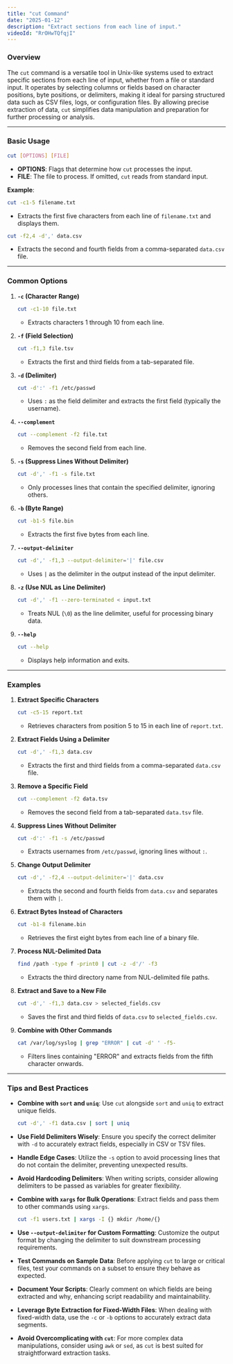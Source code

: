 ```yaml
---
title: "cut Command"
date: "2025-01-12"
description: "Extract sections from each line of input."
videoId: "RrOHwTQfqjI"
---
```


### Overview

The `cut` command is a versatile tool in Unix-like systems used to extract specific sections from each line of input, whether from a file or standard input. It operates by selecting columns or fields based on character positions, byte positions, or delimiters, making it ideal for parsing structured data such as CSV files, logs, or configuration files. By allowing precise extraction of data, `cut` simplifies data manipulation and preparation for further processing or analysis.

---

### Basic Usage

```bash
cut [OPTIONS] [FILE]
```

- **OPTIONS**: Flags that determine how `cut` processes the input.
- **FILE**: The file to process. If omitted, `cut` reads from standard input.

**Example**:
```bash
cut -c1-5 filename.txt
```
- Extracts the first five characters from each line of `filename.txt` and displays them.

```bash
cut -f2,4 -d',' data.csv
```
- Extracts the second and fourth fields from a comma-separated `data.csv` file.

---

### Common Options

1. **`-c` (Character Range)**  
   ```bash
   cut -c1-10 file.txt
   ```
   - Extracts characters 1 through 10 from each line.

2. **`-f` (Field Selection)**  
   ```bash
   cut -f1,3 file.tsv
   ```
   - Extracts the first and third fields from a tab-separated file.

3. **`-d` (Delimiter)**  
   ```bash
   cut -d':' -f1 /etc/passwd
   ```
   - Uses `:` as the field delimiter and extracts the first field (typically the username).

4. **`--complement`**  
   ```bash
   cut --complement -f2 file.txt
   ```
   - Removes the second field from each line.

5. **`-s` (Suppress Lines Without Delimiter)**  
   ```bash
   cut -d',' -f1 -s file.txt
   ```
   - Only processes lines that contain the specified delimiter, ignoring others.

6. **`-b` (Byte Range)**  
   ```bash
   cut -b1-5 file.bin
   ```
   - Extracts the first five bytes from each line.

7. **`--output-delimiter`**  
   ```bash
   cut -d',' -f1,3 --output-delimiter='|' file.csv
   ```
   - Uses `|` as the delimiter in the output instead of the input delimiter.

8. **`-z` (Use NUL as Line Delimiter)**  
   ```bash
   cut -d',' -f1 --zero-terminated < input.txt
   ```
   - Treats NUL (`\0`) as the line delimiter, useful for processing binary data.

9. **`--help`**  
   ```bash
   cut --help
   ```
   - Displays help information and exits.

---

### Examples

1. **Extract Specific Characters**  
   ```bash
   cut -c5-15 report.txt
   ```
   - Retrieves characters from position 5 to 15 in each line of `report.txt`.

2. **Extract Fields Using a Delimiter**  
   ```bash
   cut -d',' -f1,3 data.csv
   ```
   - Extracts the first and third fields from a comma-separated `data.csv` file.

3. **Remove a Specific Field**  
   ```bash
   cut --complement -f2 data.tsv
   ```
   - Removes the second field from a tab-separated `data.tsv` file.

4. **Suppress Lines Without Delimiter**  
   ```bash
   cut -d':' -f1 -s /etc/passwd
   ```
   - Extracts usernames from `/etc/passwd`, ignoring lines without `:`.

5. **Change Output Delimiter**  
   ```bash
   cut -d',' -f2,4 --output-delimiter='|' data.csv
   ```
   - Extracts the second and fourth fields from `data.csv` and separates them with `|`.

6. **Extract Bytes Instead of Characters**  
   ```bash
   cut -b1-8 filename.bin
   ```
   - Retrieves the first eight bytes from each line of a binary file.

7. **Process NUL-Delimited Data**  
   ```bash
   find /path -type f -print0 | cut -z -d'/' -f3
   ```
   - Extracts the third directory name from NUL-delimited file paths.

8. **Extract and Save to a New File**  
   ```bash
   cut -d',' -f1,3 data.csv > selected_fields.csv
   ```
   - Saves the first and third fields of `data.csv` to `selected_fields.csv`.

9. **Combine with Other Commands**  
   ```bash
   cat /var/log/syslog | grep "ERROR" | cut -d' ' -f5-
   ```
   - Filters lines containing "ERROR" and extracts fields from the fifth character onwards.

---

### Tips and Best Practices

- **Combine with `sort` and `uniq`**: Use `cut` alongside `sort` and `uniq` to extract unique fields.
  ```bash
  cut -d',' -f1 data.csv | sort | uniq
  ```
  
- **Use Field Delimiters Wisely**: Ensure you specify the correct delimiter with `-d` to accurately extract fields, especially in CSV or TSV files.

- **Handle Edge Cases**: Utilize the `-s` option to avoid processing lines that do not contain the delimiter, preventing unexpected results.

- **Avoid Hardcoding Delimiters**: When writing scripts, consider allowing delimiters to be passed as variables for greater flexibility.

- **Combine with `xargs` for Bulk Operations**: Extract fields and pass them to other commands using `xargs`.
  ```bash
  cut -f1 users.txt | xargs -I {} mkdir /home/{}
  ```

- **Use `--output-delimiter` for Custom Formatting**: Customize the output format by changing the delimiter to suit downstream processing requirements.

- **Test Commands on Sample Data**: Before applying `cut` to large or critical files, test your commands on a subset to ensure they behave as expected.

- **Document Your Scripts**: Clearly comment on which fields are being extracted and why, enhancing script readability and maintainability.

- **Leverage Byte Extraction for Fixed-Width Files**: When dealing with fixed-width data, use the `-c` or `-b` options to accurately extract data segments.

- **Avoid Overcomplicating with `cut`**: For more complex data manipulations, consider using `awk` or `sed`, as `cut` is best suited for straightforward extraction tasks.